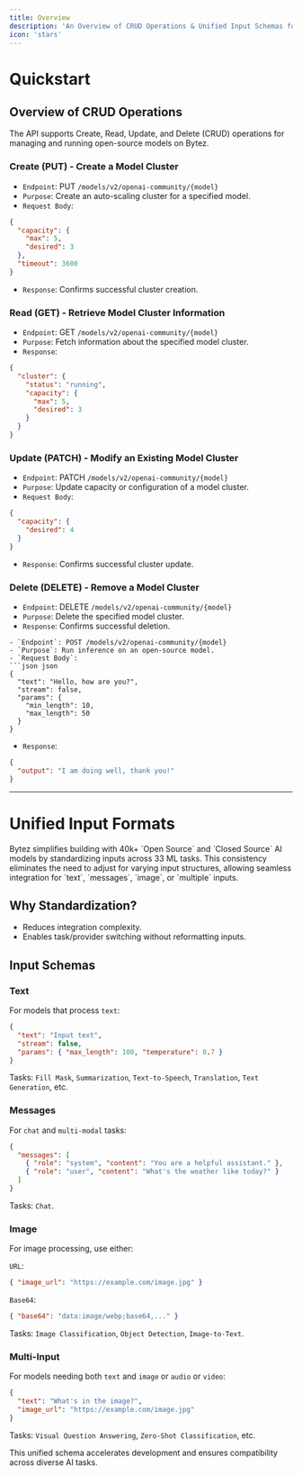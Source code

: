 ```yaml
---
title: Overview
description: 'An Overview of CRUD Operations & Unified Input Schemas for SOTA AI models'
icon: 'stars'
---
```


# Quickstart

## Overview of CRUD Operations

The API supports Create, Read, Update, and Delete (CRUD) operations for managing and running open-source models on Bytez.

### Create (PUT) - Create a Model Cluster

- `Endpoint`: PUT `/models/v2/openai-community/{model}`
- `Purpose`: Create an auto-scaling cluster for a specified model.
- `Request Body`:

```json json
{
  "capacity": {
    "max": 5,
    "desired": 3
  },
  "timeout": 3600
}
```

- `Response`: Confirms successful cluster creation.

### Read (GET) - Retrieve Model Cluster Information

- `Endpoint`: GET `/models/v2/openai-community/{model}`
- `Purpose`: Fetch information about the specified model cluster.
- `Response`:

```json json
{
  "cluster": {
    "status": "running",
    "capacity": {
      "max": 5,
      "desired": 3
    }
  }
}
```

### Update (PATCH) - Modify an Existing Model Cluster

- `Endpoint`: PATCH `/models/v2/openai-community/{model}`
- `Purpose`: Update capacity or configuration of a model cluster.
- `Request Body`:

```json json
{
  "capacity": {
    "desired": 4
  }
}
```

- `Response`: Confirms successful cluster update.

### Delete (DELETE) - Remove a Model Cluster

- `Endpoint`: DELETE `/models/v2/openai-community/{model}`
- `Purpose`: Delete the specified model cluster.
- `Response`: Confirms successful deletion.

````Run Inference (POST) - Execute a Model
- `Endpoint`: POST /models/v2/openai-community/{model}
- `Purpose`: Run inference on an open-source model.
- `Request Body`:
```json json
{
  "text": "Hello, how are you?",
  "stream": false,
  "params": {
    "min_length": 10,
    "max_length": 50
  }
}
````

- `Response`:

```json
{
  "output": "I am doing well, thank you!"
}
```

---

# Unified Input Formats

<Tip>
  Bytez simplifies building with 40k+ `Open Source` and `Closed Source` AI models by standardizing
  inputs across 33 ML tasks. This consistency eliminates the need to adjust for varying input
  structures, allowing seamless integration for `text`, `messages`, `image`, or `multiple` inputs.
</Tip>

## Why Standardization?

- Reduces integration complexity.
- Enables task/provider switching without reformatting inputs.

## Input Schemas

### Text

For models that process `text`:

```json json
{
  "text": "Input text",
  "stream": false,
  "params": { "max_length": 100, "temperature": 0.7 }
}
```

Tasks: `Fill Mask`, `Summarization`, `Text-to-Speech`, `Translation`, `Text Generation`, etc.

### Messages

For `chat` and `multi-modal` tasks:

```json json
{
  "messages": [
    { "role": "system", "content": "You are a helpful assistant." },
    { "role": "user", "content": "What's the weather like today?" }
  ]
}
```

Tasks: `Chat`.

### Image

For image processing, use either:

`URL`:

```json json
{ "image_url": "https://example.com/image.jpg" }
```

`Base64`:

```json json
{ "base64": "data:image/webp;base64,..." }
```

Tasks: `Image Classification`, `Object Detection`, `Image-to-Text`.

### Multi-Input

For models needing both `text` and `image` or `audio` or `video`:

```json json
{
  "text": "What's in the image?",
  "image_url": "https://example.com/image.jpg"
}
```

Tasks: `Visual Question Answering`, `Zero-Shot Classification`, etc.

This unified schema accelerates development and ensures compatibility across diverse AI tasks.
